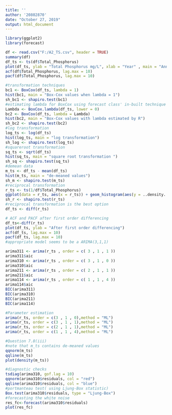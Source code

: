 ---
title: ''
author: '20802870'
date: "October 27, 2019"
output: html_document
---

```{r}
library(ggplot2)
library(forecast)
```




```{r}
df <- read.csv("F:/A2_TS.csv", header = TRUE)
summary(df)
df_ts <- ts(df$Total_Phosphorus)
plot(df_ts, ylab = "Total Phosphorus mg/L", xlab = "Year" , main = "Annual average phosphorus concentartions")
acf(df$Total_Phosphorus, lag.max = 10)
pacf(df$Total_Phosphorus, lag.max = 10)
```



```{r}
#transformation techniques
bc1 <- BoxCox(df_ts, lambda = 1)
hist(bc1, main = "Box-Cox values when lambda = 1")
sh_bc1 <- shapiro.test(bc1)
#estimating lambda for BoxCox using forecast class' in-built technique
Lambda <- BoxCox.lambda(df_ts, lower = 0)
bc2 <- BoxCox(df_ts, lambda = Lambda)
hist(bc2, main = "Box-Cox values with lambda estimated by R")
sh_bc2 <- shapiro.test(bc2)
#log transformation
log_ts <- log(df_ts)
hist(log_ts, main = "log transformation")
sh_log <- shapiro.test(log_ts)
#squareroot transformation
sq_ts <- sqrt(df_ts)
hist(sq_ts, main = "square root transformation ")
sh_sq <- shapiro.test(sq_ts)
#demean data
m_ts <- df_ts - mean(df_ts)
hist(m_ts, main = "de-meaned values")
sh_m <- shapiro.test(m_ts)
#reciprocal transformation
r_ts <- ts(1/df$Total_Phosphorus)
ggplot(data = r_ts, aes(x = r_ts)) + geom_histogram(aes(y = ..density..), binwidth = 1 , col = "blue", fill = "lightblue")+geom_density()+ ggtitle("Histogram for Reciprocal Transformation")
sh_r <- shapiro.test(r_ts)
#reciprocal transformation is the best option
df_ts <- diff(r_ts)
```

```{r}
# ACF and PACF after first order differencing 
df_ts<-diff(r_ts)
plot(df_ts, ylab = "After first order differencing")
acf(df_ts, lag.max = 10)
pacf(df_ts, lag.max = 10)
#appropriate model seems to be a ARIMA(3,1,1)
```




```{r}
arima311 <- arima(r_ts , order = c( 3 , 1 , 1 ))
arima311$aic
arima310 <- arima(r_ts , order = c( 3 , 1 , 0 ))
arima310$aic
arima211 <- arima(r_ts , order = c( 2 , 1 , 1 ))
arima211$aic
arima114 <- arima(r_ts , order = c( 1 , 1 , 4 ))
arima114$aic
BIC(arima311)
BIC(arima310)
BIC(arima211)
BIC(arima114)
```

```{r}
#Parameter estimation
arima(r_ts, order = c(3 , 1 , 0),method = "ML")
arima(r_ts, order = c(3 , 1 , 1),method = "ML")
arima(r_ts, order = c(2 , 1 , 1),method = "ML")
arima(r_ts, order = c(1 , 1 , 4),method = "ML")
```



```{r}
#Question 7.8(iii)
#note that m_ts contains de-meaned values
qqnorm(m_ts)
qqline(m_ts)
plot(density(m_ts))
```


```{r}
#diagnostic checks
tsdiag(arima310, gof.lag = 10)
qqnorm(arima310$residuals, col = "red")
qqline(arima310$residuals, col = "blue")
#portmanteau test( using Ljung-Box statistic)
Box.test(arima310$residuals, type = "Ljung-Box")
#forecasting the white noise
res_fc<-forecast(arima310$residuals)
plot(res_fc)
```


